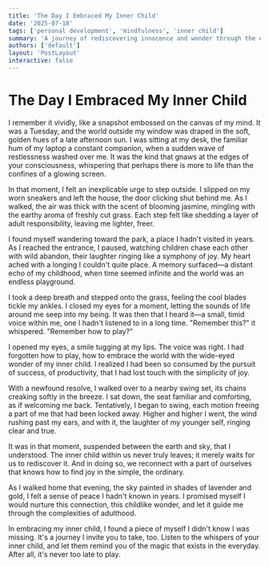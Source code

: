 ```yaml
---
title: 'The Day I Embraced My Inner Child'
date: '2025-07-18'
tags: ['personal development', 'mindfulness', 'inner child']
summary: 'A journey of rediscovering innocence and wonder through the eyes of my inner child.'
authors: ['default']
layout: 'PostLayout'
interactive: false
---
```


# The Day I Embraced My Inner Child

I remember it vividly, like a snapshot embossed on the canvas of my mind. It was a Tuesday, and the world outside my window was draped in the soft, golden hues of a late afternoon sun. I was sitting at my desk, the familiar hum of my laptop a constant companion, when a sudden wave of restlessness washed over me. It was the kind that gnaws at the edges of your consciousness, whispering that perhaps there is more to life than the confines of a glowing screen.

In that moment, I felt an inexplicable urge to step outside. I slipped on my worn sneakers and left the house, the door clicking shut behind me. As I walked, the air was thick with the scent of blooming jasmine, mingling with the earthy aroma of freshly cut grass. Each step felt like shedding a layer of adult responsibility, leaving me lighter, freer.

I found myself wandering toward the park, a place I hadn't visited in years. As I reached the entrance, I paused, watching children chase each other with wild abandon, their laughter ringing like a symphony of joy. My heart ached with a longing I couldn't quite place. A memory surfaced—a distant echo of my childhood, when time seemed infinite and the world was an endless playground.

I took a deep breath and stepped onto the grass, feeling the cool blades tickle my ankles. I closed my eyes for a moment, letting the sounds of life around me seep into my being. It was then that I heard it—a small, timid voice within me, one I hadn't listened to in a long time. "Remember this?" it whispered. "Remember how to play?"

I opened my eyes, a smile tugging at my lips. The voice was right. I had forgotten how to play, how to embrace the world with the wide-eyed wonder of my inner child. I realized I had been so consumed by the pursuit of success, of productivity, that I had lost touch with the simplicity of joy.

With a newfound resolve, I walked over to a nearby swing set, its chains creaking softly in the breeze. I sat down, the seat familiar and comforting, as if welcoming me back. Tentatively, I began to swing, each motion freeing a part of me that had been locked away. Higher and higher I went, the wind rushing past my ears, and with it, the laughter of my younger self, ringing clear and true.

It was in that moment, suspended between the earth and sky, that I understood. The inner child within us never truly leaves; it merely waits for us to rediscover it. And in doing so, we reconnect with a part of ourselves that knows how to find joy in the simple, the ordinary.

As I walked home that evening, the sky painted in shades of lavender and gold, I felt a sense of peace I hadn't known in years. I promised myself I would nurture this connection, this childlike wonder, and let it guide me through the complexities of adulthood.

In embracing my inner child, I found a piece of myself I didn't know I was missing. It's a journey I invite you to take, too. Listen to the whispers of your inner child, and let them remind you of the magic that exists in the everyday. After all, it's never too late to play.